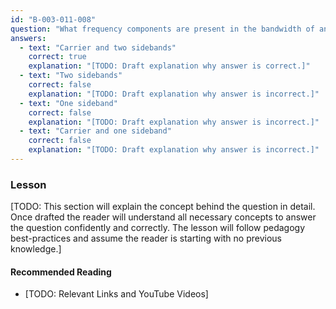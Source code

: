 ```yaml
---
id: "B-003-011-008"
question: "What frequency components are present in the bandwidth of an amplitude modulated signal?"
answers:
  - text: "Carrier and two sidebands"
    correct: true
    explanation: "[TODO: Draft explanation why answer is correct.]"
  - text: "Two sidebands"
    correct: false
    explanation: "[TODO: Draft explanation why answer is incorrect.]"
  - text: "One sideband"
    correct: false
    explanation: "[TODO: Draft explanation why answer is incorrect.]"
  - text: "Carrier and one sideband"
    correct: false
    explanation: "[TODO: Draft explanation why answer is incorrect.]"
---
```


### Lesson

[TODO: This section will explain the concept behind the question in detail. Once drafted the reader will understand all necessary concepts to answer the question confidently and correctly. The lesson will follow pedagogy best-practices and assume the reader is starting with no previous knowledge.]

#### Recommended Reading

- [TODO: Relevant Links and YouTube Videos]
